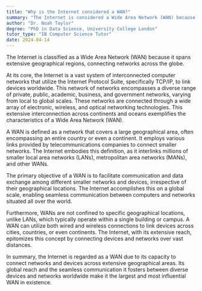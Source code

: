 ```yaml
---
title: "Why is the Internet considered a WAN?"
summary: "The Internet is considered a Wide Area Network (WAN) because it spans large geographical areas, connecting networks globally."
author: "Dr. Noah Taylor"
degree: "PhD in Data Science, University College London"
tutor_type: "IB Computer Science Tutor"
date: 2024-04-14
---
```


The Internet is classified as a Wide Area Network (WAN) because it spans extensive geographical regions, connecting networks across the globe.

At its core, the Internet is a vast system of interconnected computer networks that utilize the Internet Protocol Suite, specifically TCP/IP, to link devices worldwide. This network of networks encompasses a diverse range of private, public, academic, business, and government networks, varying from local to global scales. These networks are connected through a wide array of electronic, wireless, and optical networking technologies. This extensive interconnection across continents and oceans exemplifies the characteristics of a Wide Area Network (WAN).

A WAN is defined as a network that covers a large geographical area, often encompassing an entire country or even a continent. It employs various links provided by telecommunications companies to connect smaller networks. The Internet embodies this definition, as it interlinks millions of smaller local area networks (LANs), metropolitan area networks (MANs), and other WANs.

The primary objective of a WAN is to facilitate communication and data exchange among different smaller networks and devices, irrespective of their geographical locations. The Internet accomplishes this on a global scale, enabling seamless communication between computers and networks situated all over the world.

Furthermore, WANs are not confined to specific geographical locations, unlike LANs, which typically operate within a single building or campus. A WAN can utilize both wired and wireless connections to link devices across cities, countries, or even continents. The Internet, with its extensive reach, epitomizes this concept by connecting devices and networks over vast distances.

In summary, the Internet is regarded as a WAN due to its capacity to connect networks and devices across extensive geographical areas. Its global reach and the seamless communication it fosters between diverse devices and networks worldwide make it the largest and most influential WAN in existence.
    